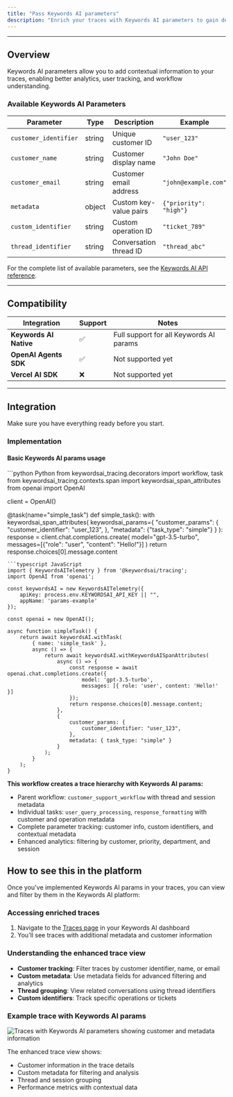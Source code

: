 ```yaml
---
title: "Pass Keywords AI parameters"
description: "Enrich your traces with Keywords AI parameters to gain deeper insights into your LLM workflows and user interactions."
---
```

---

## Overview

Keywords AI parameters allow you to add contextual information to your traces, enabling better analytics, user tracking, and workflow understanding.

### Available Keywords AI Parameters

| Parameter | Type | Description | Example |
| --------- | ---- | ----------- | ------- |
| `customer_identifier` | string | Unique customer ID | `"user_123"` |
| `customer_name` | string | Customer display name | `"John Doe"` |
| `customer_email` | string | Customer email address | `"john@example.com"` |
| `metadata` | object | Custom key-value pairs | `{"priority": "high"}` |
| `custom_identifier` | string | Custom operation ID | `"ticket_789"` |
| `thread_identifier` | string | Conversation thread ID | `"thread_abc"` |

For the complete list of available parameters, see the [Keywords AI API reference](https://docs.keywordsai.co/api-endpoints/integration/request-logging-endpoint).

---

## Compatibility

| Integration | Support | Notes |
| ----------- | ------- | ----- |
| **Keywords AI Native** | ✅ | Full support for all Keywords AI params |
| **OpenAI Agents SDK** | ✅ | Not supported yet |
| **Vercel AI SDK** | ❌ | Not supported yet |

---

## Integration

<Card title="Setup" icon="compass" horizontal href="/documentation/products/traces/quickstart">
Make sure you have everything ready before you start.
</Card>

### Implementation

<Tabs>

<Tab title="Keywords AI Native">

#### Basic Keywords AI params usage

<CodeGroup>
```python Python
from keywordsai_tracing.decorators import workflow, task
from keywordsai_tracing.contexts.span import keywordsai_span_attributes
from openai import OpenAI

client = OpenAI()

@task(name="simple_task")
def simple_task():
    with keywordsai_span_attributes(
        keywordsai_params={
            "customer_params": {
                "customer_identifier": "user_123",
            },
            "metadata": {"task_type": "simple"}
        }
    ):
        response = client.chat.completions.create(
            model="gpt-3.5-turbo",
            messages=[{"role": "user", "content": "Hello!"}]
        )
        return response.choices[0].message.content
```
```typescript JavaScript
import { KeywordsAITelemetry } from '@keywordsai/tracing';
import OpenAI from 'openai';

const keywordsAI = new KeywordsAITelemetry({
    apiKey: process.env.KEYWORDSAI_API_KEY || "",
    appName: 'params-example'
});

const openai = new OpenAI();

async function simpleTask() {
    return await keywordsAI.withTask(
        { name: 'simple_task' },
        async () => {
            return await keywordsAI.withKeywordsAISpanAttributes(
                async () => {
                    const response = await openai.chat.completions.create({
                        model: 'gpt-3.5-turbo',
                        messages: [{ role: 'user', content: 'Hello!' }]
                    });
                    return response.choices[0].message.content;
                },
                {
                    customer_params: {
                        customer_identifier: "user_123",
                    },
                    metadata: { task_type: "simple" }
                }
            );
        }
    );
}
```
</CodeGroup>


**This workflow creates a trace hierarchy with Keywords AI params:**
- Parent workflow: `customer_support_workflow` with thread and session metadata
- Individual tasks: `user_query_processing`, `response_formatting` with customer and operation metadata
- Complete parameter tracking: customer info, custom identifiers, and contextual metadata
- Enhanced analytics: filtering by customer, priority, department, and session

</Tab>

</Tabs>

## How to see this in the platform

Once you've implemented Keywords AI params in your traces, you can view and filter by them in the Keywords AI platform:

### Accessing enriched traces
1. Navigate to the [Traces page](https://platform.keywordsai.co/platform/traces) in your Keywords AI dashboard
2. You'll see traces with additional metadata and customer information

### Understanding the enhanced trace view
- **Customer tracking**: Filter traces by customer identifier, name, or email
- **Custom metadata**: Use metadata fields for advanced filtering and analytics
- **Thread grouping**: View related conversations using thread identifiers
- **Custom identifiers**: Track specific operations or tickets

### Example trace with Keywords AI params
<Frame>
<img src="https://keywordsai-static.s3.us-east-1.amazonaws.com/docs/traces/tracing-example.png" alt="Traces with Keywords AI parameters showing customer and metadata information" />
</Frame>

The enhanced trace view shows:
- Customer information in the trace details
- Custom metadata for filtering and analysis
- Thread and session grouping
- Performance metrics with contextual data